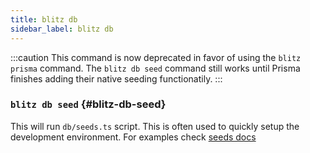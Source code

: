 ```yaml
---
title: blitz db
sidebar_label: blitz db
---
```


<!-- prettier-ignore-start -->
:::caution
This command is now deprecated in favor of using the
`blitz prisma` command. The `blitz db seed` command still works until
Prisma finishes adding their native seeding functionatily.
:::
<!-- prettier-ignore-end -->

### `blitz db seed` {#blitz-db-seed}

This will run `db/seeds.ts` script. This is often used to quickly setup
the development environment. For examples check
[seeds docs](database-seeds)

